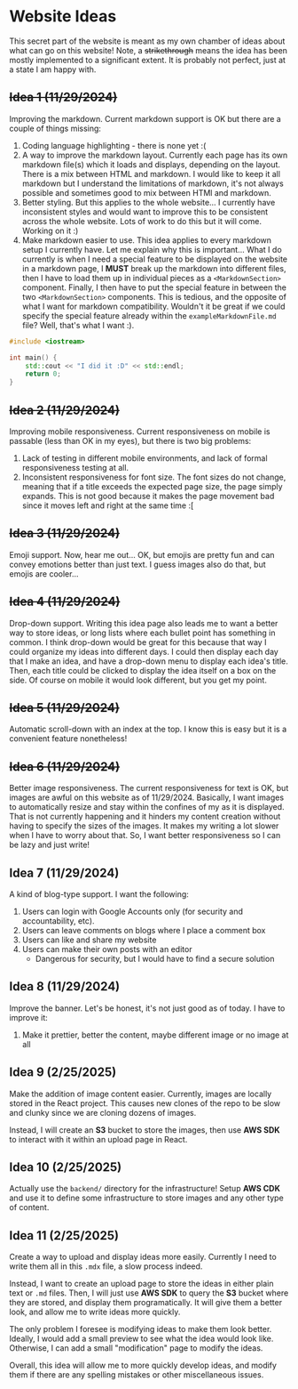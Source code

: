 
# Website Ideas

This secret part of the website is meant as my own chamber of ideas about what can go on this website! Note, a <s>strikethrough</s> means the idea has been mostly implemented to a significant extent. It is probably not perfect, just at a state I am happy with.

## <s>Idea 1 (11/29/2024)</s>

Improving the markdown. Current markdown support is OK but there are a couple of things missing:

1. Coding language highlighting - there is none yet :(
2. A way to improve the markdown layout. Currently each page has its own markdown file(s) which it loads and displays, depending on the layout. There is a mix between HTML and markdown. I would like to keep it all markdown but I understand the limitations of markdown, it's not always possible and sometimes good to mix between HTMl and markdown.
3. Better styling. But this applies to the whole website... I currently have inconsistent styles and would want to improve this to be consistent across the whole website. Lots of work to do this but it will come. Working on it :)
4. Make markdown easier to use. This idea applies to every markdown setup I currently have. Let me explain why this is important... What I do currently is when I need a special feature to be displayed on the website in a markdown page, I **MUST** break up the markdown into different files, then I have to load them up in individual pieces as a `<MarkdownSection>` component. Finally, I then have to put the special feature in between the two `<MarkdownSection>` components. This is tedious, and the opposite of what I want for markdown compatibility. Wouldn't it be great if we could specify the special feature already within the `exampleMarkdownFile.md` file? Well, that's what I want :).

```cpp
#include <iostream>

int main() {
    std::cout << "I did it :D" << std::endl;
    return 0;
}
```

## <s>Idea 2 (11/29/2024)</s>

Improving mobile responsiveness. Current responsiveness on mobile is passable (less than OK in my eyes), but there is two big problems:

1. Lack of testing in different mobile environments, and lack of formal responsiveness testing at all.
2. Inconsistent responsiveness for font size. The font sizes do not change, meaning that if a title exceeds the expected page size, the page simply expands. This is not good because it makes the page movement bad since it moves left and right at the same time :[

## <s> Idea 3 (11/29/2024)</s>

Emoji support. Now, hear me out... OK, but emojis are pretty fun and can convey emotions better than just text. I guess images also do that, but emojis are cooler...

## <s>Idea 4 (11/29/2024)</s>

Drop-down support. Writing this idea page also leads me to want a better way to store ideas, or long lists where each bullet point has something in common.
I think drop-down would be great for this because that way I could organize my ideas into different days. I could then display each day that I make an idea,
and have a drop-down menu to display each idea's title. Then, each title could be clicked to display the idea itself on a box on the side. Of course on mobile it 
would look different, but you get my point.

## <s>Idea 5 (11/29/2024)</s>

Automatic scroll-down with an index at the top. I know this is easy but it is a convenient feature nonetheless!

## <s>Idea 6 (11/29/2024)</s>

Better image responsiveness. The current responsiveness for text is OK, but images are awful on this website as of 11/29/2024. Basically, I want images to automatically resize
and stay within the confines of my as it is displayed. That is not currently happening and it hinders my content creation without having to specify the sizes
of the images. It makes my writing a lot slower when I have to worry about that. So, I want better responsiveness so I can be lazy and just write!

## Idea 7 (11/29/2024)

A kind of blog-type support. I want the following:

1. Users can login with Google Accounts only (for security and accountability, etc).
2. Users can leave comments on blogs where I place a comment box
3. Users can like and share my website
4. Users can make their own posts with an editor
    - Dangerous for security, but I would have to find a secure solution

## Idea 8 (11/29/2024)

Improve the banner. Let's be honest, it's not just good as of today. I have to improve it:

1. Make it prettier, better the content, maybe different image or no image at all

## Idea 9 (2/25/2025)

Make the addition of image content easier. Currently, images are locally stored in the React project. This causes new clones of the repo to be slow and clunky since we are cloning dozens of images.

Instead, I will create an **S3** bucket to store the images, then use **AWS SDK** to interact with it within an upload page in React.

## Idea 10 (2/25/2025)

Actually use the `backend/` directory for the infrastructure! Setup **AWS CDK** and use it to define some infrastructure to store images and any other type of content.

## Idea 11 (2/25/2025)

Create a way to upload and display ideas more easily. Currently I need to write them all in this `.mdx` file, a slow process indeed.

Instead, I want to create an upload page to store the ideas in either plain text or `.md` files. Then, I will just use **AWS SDK** to query the **S3** bucket where they are stored, and display them programatically. It will give them a better look, and allow me to write ideas more quickly. 

The only problem I foresee is modifying ideas to make them look better. Ideally, I would add a small preview to see what the idea would look like. Otherwise, I can add a small "modification" page to modify the ideas.

Overall, this idea will allow me to more quickly develop ideas, and modify them if there are any spelling mistakes or other miscellaneous issues.




